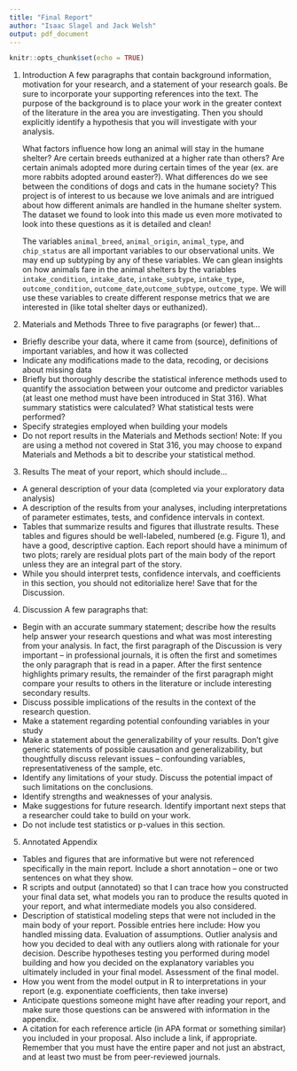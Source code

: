```yaml
---
title: "Final Report"
author: "Isaac Slagel and Jack Welsh"
output: pdf_document
---
```


```r
knitr::opts_chunk$set(echo = TRUE)
```


1. Introduction  A few paragraphs that contain background information, motivation for your research, and a statement of your research goals.  Be sure to incorporate your supporting references into the text.  The purpose of the background is to place your work in the greater context of the literature in the area you are investigating.  Then you should explicitly identify a hypothesis that you will investigate with your analysis.


    What factors influence how long an animal will stay in the humane shelter? Are certain breeds euthanized at a higher rate than others? Are certain animals adopted more during certain times of the year (ex. are more rabbits adopted around easter?). What differences do we see between the conditions of dogs and cats in the humane society? This project is of interest to us because we love animals and are intrigued about how different animals are handled in the humane shelter system. The dataset we found to look into this made us even more motivated to look into these questions as it is detailed and clean! 

    The variables `animal_breed`, `animal_origin`, `animal_type`, and `chip_status` are all important variables to our observational units. We may end up subtyping by any of these variables. We can glean insights on how animals fare in the animal shelters by the variables `intake_condition`, `intake_date`, `intake_subtype`, `intake_type`, `outcome_condition`, `outcome_date`,`outcome_subtype`, `outcome_type`. We will use these variables to create different response metrics that we are interested in (like total shelter days or euthanized). 



2. Materials and Methods Three to five paragraphs (or fewer) that…
  -	Briefly describe your data, where it came from (source), definitions of important variables, and how it was collected
  -	Indicate any modifications made to the data, recoding, or decisions about missing data
  -	Briefly but thoroughly describe the statistical inference methods used to quantify the association between your outcome and predictor variables (at least one method must have been introduced in Stat 316).  What summary statistics were calculated?  What statistical tests were performed?
  -	Specify strategies employed when building your models
  -	Do not report results in the Materials and Methods section!
Note:  If you are using a method not covered in Stat 316, you may choose to expand Materials and Methods a bit to describe your statistical method.





3. Results  The meat of your report, which should include…
  -	A general description of your data (completed via your exploratory data analysis)
  -	A description of the results from your analyses, including interpretations of parameter estimates, tests, and confidence intervals in context.
  -	Tables that summarize results and figures that illustrate results. These tables and figures should be well-labeled, numbered (e.g. Figure 1), and have a good, descriptive caption.  Each report should have a minimum of two plots; rarely are residual plots part of the main body of the report unless they are an integral part of the story.
  -	While you should interpret tests, confidence intervals, and coefficients in this section, you should not editorialize here!  Save that for the Discussion.
  
  
  
  
4. Discussion  A few paragraphs that:
  -	Begin with an accurate summary statement; describe how the results help answer your research questions and what was most interesting from your analysis.  In fact, the first paragraph of the Discussion is very important – in professional journals, it is often the first and sometimes the only paragraph that is read in a paper.  After the first sentence highlights primary results, the remainder of the first paragraph might compare your results to others in the literature or include interesting secondary results.
  -	Discuss possible implications of the results in the context of the research question.
  -	Make a statement regarding potential confounding variables in your study
  -	Make a statement about the generalizability of your results.  Don’t give generic statements of possible causation and generalizability, but thoughtfully discuss relevant issues – confounding variables, representativeness of the sample, etc.
  -	Identify any limitations of your study. Discuss the potential impact of such limitations on the conclusions.
  -	Identify strengths and weaknesses of your analysis.
  -	Make suggestions for future research. Identify important next steps that a researcher could take to build on your work.
  -	Do not include test statistics or p-values in this section.
  
  
  
  
  
  
5. Annotated Appendix 
  -	Tables and figures that are informative but were not referenced specifically in the main report.  Include a short annotation – one or two sentences on what they show.
  -	R scripts and output (annotated) so that I can trace how you constructed your final data set, what models you ran to produce the results quoted in your report, and what intermediate models you also considered. 
  -	Description of statistical modeling steps that were not included in the main body of your report.  Possible entries here include: How you handled missing data. Evaluation of assumptions. Outlier analysis and how you decided to deal with any outliers along with rationale for your decision. Describe hypotheses testing you performed during model building and how you decided on the explanatory variables you ultimately included in your final model. Assessment of the final model.
  -	How you went from the model output in R to interpretations in your report (e.g. exponentiate coefficients, then take inverse)
  -	Anticipate questions someone might have after reading your report, and make sure those questions can be answered with information in the appendix.
  -	A citation for each reference article (in APA format or something similar) you included in your proposal.  Also include a link, if appropriate.  Remember that you must have the entire paper and not just an abstract, and at least two must be from peer-reviewed journals.

